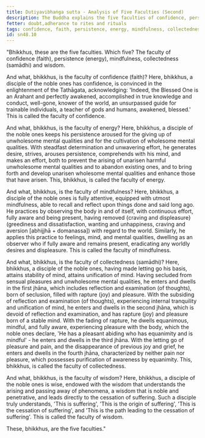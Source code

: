 ```yaml
---
title: Dutiyavibhaṅga sutta - Analysis of Five Faculties (Second)
description: The Buddha explains the five faculties of confidence, persistence, mindfulness, collectedness, and wisdom.
fetter: doubt,adherance to rites and rituals
tags: confidence, faith, persistence, energy, mindfulness, collectedness, wisdom, faculties, sn, sn45-56, sn48
id: sn48.10
---
```


"Bhikkhus, these are the five faculties. Which five? The faculty of confidence (faith), persistence (energy), mindfulness, collectedness (samādhi) and wisdom.

And what, bhikkhus, is the faculty of confidence (faith)? Here, bhikkhus, a disciple of the noble ones has confidence, is convinced in the enlightenment of the Tathāgata, acknowledging: 'Indeed, the Blessed One is an Arahant and perfectly awakened, accomplished in true knowledge and conduct, well-gone, knower of the world, an unsurpassed guide for trainable individuals, a teacher of gods and humans, awakened, blessed.' This is called the faculty of confidence.

And what, bhikkhus, is the faculty of energy? Here, bhikkhus, a disciple of the noble ones keeps his persistence aroused for the giving up of unwholesome mental qualities and for the cultivation of wholesome mental qualities. With steadfast determination and unwavering effort, he generates desire, strives, arouses persistence, comprehends with his mind, and makes an effort, both to prevent the arising of unarisen harmful unwholesome mental qualities and to abandon existing ones, and to bring forth and develop unarisen wholesome mental qualities and enhance those that have arisen. This, bhikkhus, is called the faculty of energy.

And what, bhikkhus, is the faculty of mindfulness? Here, bhikkhus, a disciple of the noble ones is fully attentive, equipped with utmost mindfulness, able to recall and reflect upon things done and said long ago. He practices by observing the body in and of itself, with continuous effort, fully aware and being present, having removed \{craving and displeasure} (greediness and dissatisfaction, wanting and unhappiness, craving and aversion [abhijjhā + domanassa]) with regard to the world. Similarly, he applies this practice to feelings, mind, and mental qualities, dwelling as an observer who if fully aware and remains present, eradicating any worldly desires and displeasure. This is called the faculty of mindfulness.

And what, bhikkhus, is the faculty of collectedness (samādhi)? Here, bhikkhus, a disciple of the noble ones, having made letting go his basis, attains stability of mind, attains unification of mind. Having secluded from sensual pleasures and unwholesome mental qualities, he enters and dwells in the first jhāna, which includes reflection and examination (of thoughts), born of seclusion, filled with rapture (joy) and pleasure. With the subsiding of reflection and examination (of thoughts), experiencing internal tranquility and unification of mind, he enters and dwells in the second jhāna, which is devoid of reflection and examination, and has rapture (joy) and pleasure born of a stable mind. With the fading of rapture, he dwells equanimous, mindful, and fully aware, experiencing pleasure with the body, which the noble ones declare, 'He has a pleasant abiding who has equanimity and is mindful' - he enters and dwells in the third jhāna. With the letting go of pleasure and pain, and the disappearance of previous joy and grief, he enters and dwells in the fourth jhāna, characterized by neither pain nor pleasure, which possesses purification of awareness by equanimity. This, bhikkhus, is called the faculty of collectedness.

And what, bhikkhus, is the faculty of wisdom? Here, bhikkhus, a disciple of the noble ones is wise, endowed with the wisdom that understands the arising and passing away of phenomena, a wisdom that is noble and penetrative, and leads directly to the cessation of suffering. Such a disciple truly understands, 'This is suffering', 'This is the origin of suffering', 'This is the cessation of suffering', and 'This is the path leading to the cessation of suffering'. This is called the faculty of wisdom.

These, bhikkhus, are the five faculties."